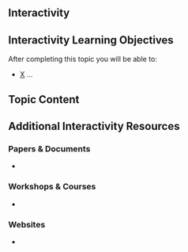 
## Interactivity

## Interactivity Learning Objectives

After completing this topic you will be able to: 

- <u>X</u> ...

## Topic Content


## Additional Interactivity Resources

### Papers & Documents

- 

### Workshops & Courses

- 

### Websites

- 

